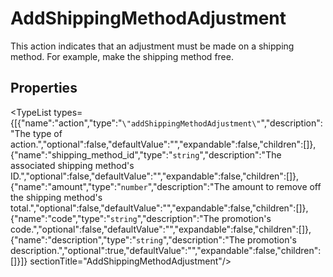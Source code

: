 
# AddShippingMethodAdjustment

This action indicates that an adjustment must be made on a shipping method. For example, make the shipping method free.

## Properties

<TypeList types={[{"name":"action","type":"`\"addShippingMethodAdjustment\"`","description":"The type of action.","optional":false,"defaultValue":"","expandable":false,"children":[]},{"name":"shipping_method_id","type":"`string`","description":"The associated shipping method's ID.","optional":false,"defaultValue":"","expandable":false,"children":[]},{"name":"amount","type":"`number`","description":"The amount to remove off the shipping method's total.","optional":false,"defaultValue":"","expandable":false,"children":[]},{"name":"code","type":"`string`","description":"The promotion's code.","optional":false,"defaultValue":"","expandable":false,"children":[]},{"name":"description","type":"`string`","description":"The promotion's description.","optional":true,"defaultValue":"","expandable":false,"children":[]}]}  sectionTitle="AddShippingMethodAdjustment"/>
